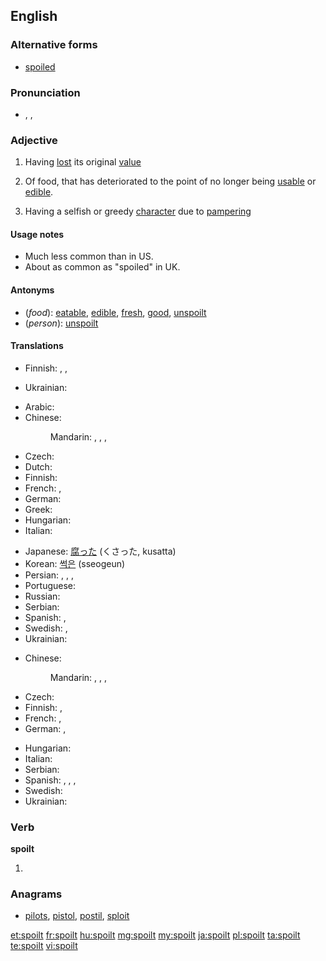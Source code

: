 ==English==

===Alternative forms===
* [[spoiled]]

===Pronunciation===
* {{enPR|spoilt}}, {{IPA|/spɔɪlt/}}, {{X-SAMPA|/spOIlt/}}

===Adjective===
{{en-adj}} {{qualifier|UK spelling}}

# {{UK}} Having [[lost]] its original [[value]]
# Of food, that has deteriorated to the point of no longer being [[usable]] or [[edible]].
# {{context|of a person, usually a child}} Having a selfish or greedy [[character]] due to [[pamper]]ing

====Usage notes====
* Much less common than {{term|spoiled}} in US.
* About as common as "spoiled" in UK.

====Antonyms====
* (''food''): [[eatable]], [[edible]], [[fresh]], [[good]], [[unspoilt]]
* (''person''): [[unspoilt]]

====Translations====
{{trans-top|having lost its original value}}
* Finnish: {{t|fi|pilattu}}, {{t+|fi|pilaantunut}}, {{t|fi|pilalla}}
{{trans-mid}}
* Ukrainian: {{t|uk|зіпсований|tr=zipsóvanyj|sc=Cyrl}}
{{trans-bottom}}

{{trans-top|food: rendered unusable or inedible}}
* Arabic: {{Arab|[[مدلل]]}} {{unicode|(mudállal)}}
* Chinese:
*: Mandarin: {{t|cmn|腐敗|sc=Hani}}, {{t|cmn|腐败|tr=fǔbài|sc=Hani}}, {{t-|cmn|壞|sc=Hani}}, {{t-|cmn|坏|tr=huài|sc=Hani}}
* Czech: {{t|cs|zkažený}}
* Dutch: {{t+|nl|bedorven}}
* Finnish: {{t+|fi|pilaantunut}}
* French: {{t+|fr|gâté}},  {{t+|fr|pourri|m}}
* German: {{t+|de|verdorben}}
* Greek: {{t|el|σάπιος|tr=sápios|sc=Grek}}
* Hungarian: {{t|hu|romlott}}
* Italian: {{t-|it|guastato}}
{{trans-mid}}
* Japanese: [[腐った]] (くさった, kusatta)
* Korean: [[썩은]] (sseogeun)
* Persian: {{t|fa|تباه|tr=tabāh|xs=Persian}}, {{t|fa|پوسده|tr=pusidah|xs=Persian}}, {{t|fa|ترشیده|tr=torşidah|xs=Persian}}, {{t-|fa|خراب|tr=kharāb|xs=Persian}}
* Portuguese: {{t+|pt|estragado}}
* Russian: {{t+|ru|испорченный|tr=ispórčennyj}}
* Serbian: {{t|sr|покварено|n|tr=pokvareno|sc=Cyrl}}
* Spanish: {{t-|es|estropeado}}, {{t|es|podrido}}
* Swedish: {{t|sv|förstörd}}, {{t|sv|skämd}}
* Ukrainian: {{t|uk|зіпсований|tr=zipsóvanyj|sc=Cyrl}}
{{trans-bottom}}

{{trans-top|of a child}}
* Chinese:
*: Mandarin: {{t|cmn|寵壞|sc=Hani}}, {{t|cmn|宠坏|tr=chǒnghuài|sc=Hani}}, {{t|cmn|溺愛|sc=Hani}}, {{t|cmn|溺爱|tr=nì'ài|sc=Hani}}
* Czech: {{t-|cs|rozmazlený}}
* Finnish: {{t|fi|hemmoteltu}}, {{t|fi|poispilattu}}
* French: {{t+|fr|gâté|m}},  {{t+|fr|pourri|m}}
* German: {{t|de|verwöhnt}}, {{t|de|verzogen}}
{{trans-mid}}
* Hungarian: {{t-|hu|elkényeztetett}}
* Italian: {{t+|it|viziato}}
* Serbian: {{t|sr|размажено|n|tr=razmaženo|sc=Cyrl}}
* Spanish: {{t-|es|mimado|m}}, {{t|es|regalón}}, {{t|es|consentido}}, {{t|es|malcriado}}
* Swedish: {{t|sv|bortskämd}}
* Ukrainian: {{t|uk|зіпсований|tr=zipsóvanyj|sc=Cyrl}}
{{trans-bottom}}

===Verb===
'''spoilt'''

# {{past of|spoil}}

===Anagrams===
* [[pilots#English|pilots]], [[pistol#English|pistol]], [[postil#English|postil]], [[sploit#English|sploit]]

[[et:spoilt]]
[[fr:spoilt]]
[[hu:spoilt]]
[[mg:spoilt]]
[[my:spoilt]]
[[ja:spoilt]]
[[pl:spoilt]]
[[ta:spoilt]]
[[te:spoilt]]
[[vi:spoilt]]